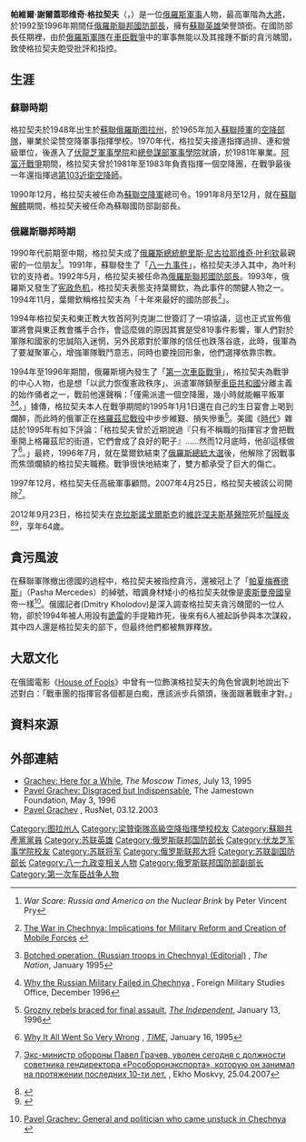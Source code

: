 {{noteTA
|G1=Military
|G2=地名
|1= zh-hans:格拉乔夫; zh-tw:格拉契夫;
}}
{{Infobox officeholder
|name          = 帕維爾·謝爾蓋耶维奇·格拉契夫<br />{{lang|ru|Па́вел Серге́евич Грачёв}}
|image         = evstafiev-pavel-grachev-1994w.jpg
|caption       = 1994年，於[[國家杜馬|國家杜馬]]演說的格拉契夫
|office        = [[俄罗斯联邦国防部|國防部長]]
|primeminister = 鮑利斯·尼古拉耶維奇·葉爾辛<br> [[叶戈尔·盖达尔|叶戈尔·盖达尔]]（代理）<br> [[維克托·斯捷潘諾維奇·切爾諾梅爾金|維克托·斯捷潘諾維奇·切爾諾梅爾金]]
|president     = [[鮑利斯·尼古拉耶維奇·葉爾辛|鮑利斯·尼古拉耶維奇·葉爾辛]]
|term_start    = 1992年5月18日
|term_end      = 1996年7月17日
|predecessor   = 鮑利斯·尼古拉耶維奇·葉爾辛（代理）
|successor     = [[米哈伊尔·彼特罗维奇·科列斯尼科夫|米哈伊尔·彼特罗维奇·科列斯尼科夫]]（代理）
|birth_name    = 
|birth_date    = 1948年1月1日
|birth_place   = {{Flagicon|USSR}} [[蘇聯|蘇聯]][[俄罗斯苏维埃联邦社会主义共和国|俄羅斯]][[图拉州|图拉州]]
|death_date    = {{Death date and age|2012|9|23|1948|1|1|df=y|}}
|death_place   = {{Flagicon|Russia}} [[俄羅斯|俄羅斯]][[莫斯科州|莫斯科州]][[克拉斯諾戈爾斯克_(莫斯科州)|克拉斯諾戈爾斯克]]
|party         = 
|spouse        = 
|alma_mater    = 
|signature     = 
|allegiance       = {{USSR}}<br/>{{RUS}}
|serviceyears     = 1965 - 1996
|rank             = [[大將|大將]]
|branch           = [[俄羅斯陸軍|俄羅斯陸軍]]
|commands         = [[俄羅斯聯邦國防部|俄羅斯聯邦國防部長]]
|unit             = 
|battles          = [[蘇聯入侵阿富汗|蘇聯入侵阿富汗]]<br> [[第一次車臣戰爭|第一次車臣戰爭]] 
|awards           = {{Hero of the Soviet Union|1988}}<br/>[[列寧勳章|列寧勳章]]（2）<br/>[[紅旗勳章|紅旗勳章]] <br/>[[紅星勳章|紅星勳章]]<br/>[[個人英勇勳章|個人英勇勳章]]<br/>[[榮譽勳章_(蘇聯)|榮譽勳章]]<br/>[[在蘇聯武裝力量中為祖國服務勳章|在蘇聯武裝力量中為祖國服務勳章]]
|relations        =
|laterwork        =
}}

'''帕維爾·謝爾蓋耶维奇·格拉契夫'''（{{lang-ru|'''Па́вел Серге́евич Грачёв'''}}，{{bd|1948年|1月1日|2012年|9月23日}}）是一位[[俄羅斯|俄羅斯]][[軍事|軍事]]人物，最高軍階為[[俄羅斯軍階|大將]]，於1992至1996年期間任[[俄羅斯聯邦國防部|俄羅斯聯邦國防部長]]，擁有[[蘇聯英雄|蘇聯英雄]]榮譽頭銜。在國防部長任期裡，由於[[俄羅斯軍隊|俄羅斯軍隊]]在[[車臣戰爭|車臣戰爭]]中的軍事無能以及其接踵不斷的貪污醜聞，致使格拉契夫飽受批評和指控。

==生涯==
===蘇聯時期===
格拉契夫於1948年出生於[[蘇聯|蘇聯]][[俄罗斯苏维埃联邦社会主义共和国|俄羅斯]][[图拉州|图拉州]]，於1965年加入[[蘇聯陸軍|蘇聯陸軍]]的[[俄羅斯空降軍|空降部隊]]，畢業於梁赞空降軍事指揮學校。1970年代，格拉契夫接連指揮過排、連和營級單位，後進入了[[伏龍芝軍事學院|伏龍芝軍事學院]]和[[俄羅斯聯邦武裝力量總參謀部軍事學院|總參謀部軍事學院]]就讀，於1981年畢業。[[蘇聯入侵阿富汗|阿富汗戰爭]]期間，格拉契夫曾於1981年至1983年負責指揮一個空降團，在戰爭最後一年還指揮過[[第103近衛空降師|第103近衛空降師]]。

1990年12月，格拉契夫被任命為[[俄羅斯空降軍|蘇聯空降軍]]總司令。1991年8月至12月，就在[[蘇聯解體|蘇聯解體]]期間，格拉契夫被任命為蘇聯國防部副部長。

===俄羅斯聯邦時期===
1990年代前期至中期，格拉契夫成了[[俄羅斯總統|俄羅斯總統]][[鲍里斯·尼古拉耶维奇·叶利钦|鲍里斯·尼古拉耶维奇·叶利钦]]最親密的一位朋友<ref>{{en}}''War Scare: Russia and America on the Nuclear Brink'' by Peter Vincent Pry</ref>。1991年，蘇聯發生了「[[八一九事件|八一九事件]]」，格拉契夫涉入其中，為叶利钦的支持者。1992年5月，格拉契夫被任命為[[俄羅斯聯邦國防部|俄羅斯聯邦國防部長]]。1993年，俄羅斯又發生了[[1993年俄罗斯宪政危机|宪政危机]]，格拉契夫表態支持葉爾欽，為此事件的關鍵人物之一。1994年11月，葉爾欽稱格拉契夫為「十年來最好的國防部長<ref name="reform">{{en}}[http://www.amina.com/article/chapter4.html The War in Chechnya: Implications for Military Reform and Creation of Mobile Forces] {{webarchive|url=https://web.archive.org/web/20080612123354/http://www.amina.com/article/chapter4.html |date=2008-06-12 }}</ref>」。

1994年格拉契夫和東正教大牧首阿列克謝二世簽訂了一項協議，這也正式宣佈俄軍將會與東正教會攜手合作，會這麼做的原因其實是受819事件影響，軍人們對於軍隊和國家的忠誠陷入迷惘，另外民眾對於軍隊的信任也跌落谷底，此時，俄軍為了要凝聚軍心，增強軍隊戰鬥意志，同時也要挽回形象，他們選擇依靠宗教。

1994年至1996年期間，俄羅斯境內發生了「[[第一次車臣戰爭|第一次車臣戰爭]]」，格拉契夫為戰爭的中心人物，也是想「以武力恢復憲政秩序」、派遣軍隊鎮壓[[車臣共和國|車臣共和國]]分離主義的始作俑者之一，戰前他還聲稱：「僅需派遣一個空降團，幾小時就能輾平叛軍<ref>{{en}}[http://findarticles.com/p/articles/mi_hb1367/is_199501/ai_n6388504 Botched operation. (Russian troops in Chechnya) (Editorial)] {{Wayback|url=http://findarticles.com/p/articles/mi_hb1367/is_199501/ai_n6388504 |date=20080115053501 }}, ''The Nation'', January 1995</ref><ref>{{en}}[http://www.amina.com/article/whyrus_failed.html Why the Russian Military Failed in Chechnya] {{webarchive|url=https://web.archive.org/web/20070928120605/http://www.amina.com/article/whyrus_failed.html |date=2007-09-28 }}, Foreign Military Studies Office, December 1996</ref>。」據傳，格拉契夫本人在戰爭期間的1995年1月1日還在自己的生日宴會上喝到爛醉，而此時的俄軍正在[[格羅茲尼戰役_(1994年至1995年)|格羅茲尼戰役]]中步步維艱、損失慘重<ref>{{en}}[http://findarticles.com/p/articles/mi_qn4158/is_/ai_n9635783 Grozny rebels braced for final assault], ''[[The_Independent|The Independent]]'', January 13, 1996</ref>。美國《[[時代雜誌|時代]]》雜誌於1995年有如下評論：「格拉契夫曾於近期說過『只有不稱職的指揮官才會把戰車開上格羅茲尼的街道，它們會成了良好的靶子』……然而12月底時，他卻這樣做了<ref>{{en}}[http://www.time.com/time/magazine/article/0,9171,982351,00.html Why It All Went So Very Wrong] {{Wayback|url=http://www.time.com/time/magazine/article/0,9171,982351,00.html |date=20071013100354 }}, ''[[時代雜誌|TIME]]'', January 16, 1995</ref>。」最終，1996年7月，就在葉爾欽結束了[[1996年俄羅斯總統選舉|俄羅斯總統大選]]後，他解除了因戰事而焦頭爛額的格拉契夫職務。戰爭很快地結束了，雙方都承受了巨大的傷亡。

1997年12月，格拉契夫任{{le|俄罗斯国防出口公司|Rosoboronexport}}高級軍事顧問。2007年4月25日，格拉契夫被該公司開除<ref>{{ru icon}} [http://www.echo.msk.ru/news/371589.phtml Экс-министр обороны Павел Грачев, уволен сегодня с должности советника гендиректора «Рособоронэкспорта», которую он занимал на протяжении последних 10-ти лет.] {{Wayback|url=http://www.echo.msk.ru/news/371589.phtml |date=20160304093845 }}, Ekho Moskvy, 25.04.2007</ref>。

2012年9月23日，格拉契夫在[[克拉斯諾戈爾斯克_(莫斯科州)|克拉斯諾戈爾斯克]]的[[維許涅夫斯基醫院|維許涅夫斯基醫院]]死於[[腦膜炎|腦膜炎]]<ref>{{ru}}{{cite web| url =http://www.interfax.ru/society/news.asp?id=267254| title =Названа причина смерти экс-министра обороны Павла Грачева| date =2012-09-24| publisher =Interfax| accessdate =2012-09-24| archive-date =2012-12-27| archive-url =https://web.archive.org/web/20121227033334/http://www.interfax.ru/society/news.asp?id=267254| dead-url =no}}</ref><ref name="rfe">{{en}}{{cite web|url=http://www.rferl.org/content/pavel-grachev-dies-russia-defense-minister/24717345.html|title=Pavel Grachev, Yeltsin-Era Defense Minister, Dead At 64|date=2012-09-23|publisher=Radio Free Europe/Radio Liberty|accessdate=2012-09-23|archive-date=2016-03-04|archive-url=https://web.archive.org/web/20160304095800/http://www.rferl.org/content/pavel-grachev-dies-russia-defense-minister/24717345.html|dead-url=no}}</ref>，享年64歲。

==貪污風波==
在蘇聯軍隊撤出德國的過程中，格拉契夫被指控貪污，還被冠上了「[[帕夏|帕夏]][[梅赛德斯|梅赛德斯]]」（Pasha Mercedes）的綽號，暗諷身材矮小的格拉契夫就像是[[奧斯曼帝國|奧斯曼帝國]]皇帝一樣<ref>{{en}}[http://www.independent.co.uk/news/obituaries/pavel-grachev-general-and-politician-who-came-unstuck-in-chechnya-8175891.html Pavel Grachev: General and politician who came unstuck in Chechnya ] {{Wayback|url=http://www.independent.co.uk/news/obituaries/pavel-grachev-general-and-politician-who-came-unstuck-in-chechnya-8175891.html |date=20170905005313 }}</ref>。俄國記者{{le|德米特里·霍洛多夫|Dmitry Kholodov}}(Dmitry Kholodov)是深入調查格拉契夫貪污醜聞的一位人物，卻於1994年被人用設有[[詭雷|詭雷]]的手提箱炸死，後來有6人被起訴參與本次謀殺，其中四人還是格拉契夫的部下，但最终他們都被無罪釋放。

==大眾文化==
在俄國電影《[[House_of_Fools_(電影)|House of Fools]]》中曾有一位飾演格拉契夫的角色曾諷刺地說出下述對白：「戰車團的指揮官各個都是白痴，應該派步兵領頭，後面跟著戰車才對。」

==資料來源==
{{Reflist|2}}

==外部連結==
*[https://web.archive.org/web/20070929094534/http://www.moscowtimes.ru/stories/1995/07/13/034.html Grachev: Here for a While], ''The Moscow Times'', July 13, 1995
*[https://web.archive.org/web/20070930191909/http://www.jamestown.org/publications_details.php?volume_id=3&issue_id=140&article_id=1670 Pavel Grachev: Disgraced but Indispensable], The Jamestown Foundation, May 3, 1996
*[http://www.rusnet.nl/encyclo/g/grachev.shtml Pavel Grachev] {{Wayback|url=http://www.rusnet.nl/encyclo/g/grachev.shtml |date=20081013154200 }}, RusNet, 03.12.2003

{{s-start}}
{{s-off}}
{{succession box | before = [[鮑利斯·尼古拉耶維奇·葉爾辛|鮑利斯·尼古拉耶維奇·葉爾辛]]<br />（代理）
 | title = [[俄罗斯联邦国防部|俄罗斯联邦國防部長]] | years = 1992-1996 | after = [[米哈伊尔·彼特罗维奇·科列斯尼科夫|米哈伊尔·彼特罗维奇·科列斯尼科夫]]<br />（代理）}}
{{s-end}}

{{Authority control}}
{{DEFAULTSORT: Grachev, Pavel}}
[[Category:图拉州人|Category:图拉州人]]
[[Category:梁贊衛隊高級空降指揮學校校友|Category:梁贊衛隊高級空降指揮學校校友]]
[[Category:蘇聯共產黨黨員|Category:蘇聯共產黨黨員]]
[[Category:苏联英雄|Category:苏联英雄]]
[[Category:俄罗斯联邦国防部长|Category:俄罗斯联邦国防部长]]
[[Category:伏龙芝军事学院校友|Category:伏龙芝军事学院校友]]
[[Category:苏联将军|Category:苏联将军]]
[[Category:俄罗斯联邦大将|Category:俄罗斯联邦大将]]
[[Category:苏联副国防部长|Category:苏联副国防部长]]
[[Category:八一九政变相关人物|Category:八一九政变相关人物]]
[[Category:俄罗斯联邦国防部副部长|Category:俄罗斯联邦国防部副部长]]
[[Category:第一次车臣战争人物|Category:第一次车臣战争人物]]